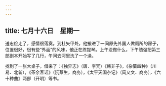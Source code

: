 ```yaml
---
---
---
```

title: 七月十六日　星期一
---




送忠俭走了，感情很落寞，到杜矢甲处，他搬进了一间原先外国人做厕所的房子，位置很好，很有些“外面”的风味，他正在练提琴。上午没做什么，下午勉强把第三部剧本开始写了几行，午间去河里洗了一个澡。

找到了一张大桌子，借来了：《独异志》（唐．李冗）《韩非子》，《杂纂四种》（川易．北新），《茶余客话》（阮蔡生，商务），《太平天国杂记》（简又文．商务），《六十种曲》两部（开明）等书。
